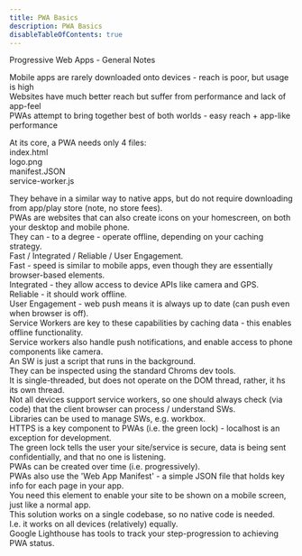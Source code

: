 ```yaml
---
title: PWA Basics
description: PWA Basics
disableTableOfContents: true
---
```


Progressive Web Apps - General Notes

Mobile apps are rarely downloaded onto devices - reach is poor, but usage is high  
Websites have much better reach but suffer from performance and lack of app-feel  
PWAs attempt to bring together best of both worlds - easy reach + app-like performance

At its core, a PWA needs only 4 files:  
index.html  
logo.png  
manifest.JSON  
service-worker.js

They behave in a similar way to native apps, but do not require downloading from app/play store (note, no store fees).  
PWAs are websites that can also create icons on your homescreen, on both your desktop and mobile phone.  
They can - to a degree - operate offline, depending on your caching strategy.  
Fast / Integrated / Reliable / User Engagement.  
 Fast - speed is similar to mobile apps, even though they are essentially browser-based elements.  
 Integrated - they allow access to device APIs like camera and GPS.  
 Reliable - it should work offline.  
 User Engagement - web push means it is always up to date (can push even when browser is off).  
Service Workers are key to these capabilities by caching data - this enables offline functionality.  
Service workers also handle push notifications, and enable access to phone components like camera.  
An SW is just a script that runs in the background.  
They can be inspected using the standard Chroms dev tools.  
It is single-threaded, but does not operate on the DOM thread, rather, it hs its own thread.  
Not all devices support service workers, so one should always check (via code) that the client browser can process / understand SWs.  
Libraries can be used to manage SWs, e.g. workbox.  
HTTPS is a key component to PWAs (i.e. the green lock) - localhost is an exception for development.  
The green lock tells the user your site/service is secure, data is being sent confidentially, and that no one is listening.  
PWAs can be created over time (i.e. progressively).  
PWAs also use the 'Web App Manifest' - a simple JSON file that holds key info for each page in your app.  
You need this element to enable your site to be shown on a mobile screen, just like a normal app.  
This solution works on a single codebase, so no native code is needed.  
I.e. it works on all devices (relatively) equally.  
Google Lighthouse has tools to track your step-progression to achieving PWA status.
